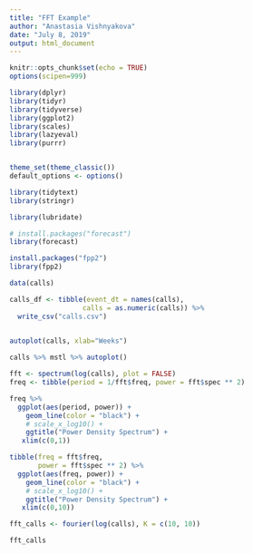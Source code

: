 ```yaml
---
title: "FFT Example"
author: "Anastasia Vishnyakova"
date: "July 8, 2019"
output: html_document
---
```


```r
knitr::opts_chunk$set(echo = TRUE)
options(scipen=999)

library(dplyr)
library(tidyr)
library(tidyverse)
library(ggplot2)
library(scales)
library(lazyeval)
library(purrr)


theme_set(theme_classic())
default_options <- options()

library(tidytext)
library(stringr)

library(lubridate)
```


```r
# install.packages("forecast")
library(forecast)

install.packages("fpp2")
library(fpp2)
```


```r
data(calls)
```



```r
calls_df <- tibble(event_dt = names(calls),
                  calls = as.numeric(calls)) %>%
  write_csv("calls.csv")
  
```





```r
autoplot(calls, xlab="Weeks")
```

```r
calls %>% mstl %>% autoplot()
```




```r
fft <- spectrum(log(calls), plot = FALSE)
freq <- tibble(period = 1/fft$freq, power = fft$spec ** 2)

freq %>%
  ggplot(aes(period, power)) +
    geom_line(color = "black") +
    # scale_x_log10() +
    ggtitle("Power Density Spectrum") +
   xlim(c(0,1))

```


```r
tibble(freq = fft$freq, 
       power = fft$spec ** 2) %>%
  ggplot(aes(freq, power)) +
    geom_line(color = "black") +
    # scale_x_log10() +
    ggtitle("Power Density Spectrum") +
   xlim(c(0,10))
```



```r
fft_calls <- fourier(log(calls), K = c(10, 10))

fft_calls
```




